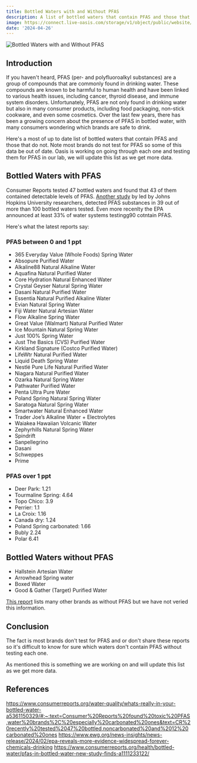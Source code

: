 ```yaml
---
title: Bottled Waters with and Without PFAS
description: A list of bottled waters that contain PFAS and those that do not.
image: https://connect.live-oasis.com/storage/v1/object/public/website/blog/bottled-water-pfas/Cell%20Phone%20Closeup.jpg
date: '2024-04-26'
---
```


<div className="relative overflow-hidden max-w-xl md:pt-4 rounded-lg">
  <img
    src="https://connect.live-oasis.com/storage/v1/object/public/website/blog/bottled-water-pfas/Cell%20Phone%20Closeup.jpg"
    alt="Bottled Waters with and Without PFAS"
    className="rounded-lg w-full object-contain object-center"
  />
</div>

## Introduction

If you haven't heard, PFAS (per- and polyfluoroalkyl substances) are a group of compounds that are commonly found in drinking water.
These compounds are known to be harmful to human health and have been linked to various health issues, including cancer, thyroid disease, and immune system disorders.
Unfortunately, PFAS are not only found in drinking water but also in many consumer products, including food packaging, non-stick cookware, and even some cosmetics.
Over the last few years, there has been a growing concern about the presence of PFAS in bottled water, with many consumers wondering which brands are safe to drink.

Here's a most of up to date list of bottled waters that contain PFAS and those that do not. Note most brands do not test for PFAS so some of this data be out of date.
Oasis is working on going through each one and testing them for PFAS in our lab, we will update this list as we get more data.

## Bottled Waters with PFAS

Consumer Reports tested 47 bottled waters and found that 43 of them contained detectable levels of PFAS. [Another study](https://www.sciencedirect.com/science/article/abs/pii/S0043135421004905?dgcid=rss_sd_all) by led by Johns Hopkins University researchers, detected PFAS substances in 39 out of more than 100 bottled waters tested.
Even more recenlty the EPA announced at least 33% of water systems testingg90 cotntain PFAS.

Here's what the latest reports say:

### PFAS between 0 and 1 ppt

- 365 Everyday Value (Whole Foods) Spring Water
- Absopure Purified Water
- Alkaline88 Natural Alkaline Water
- Aquafina Natural Purified Water
- Core Hydration Natural Enhanced Water
- Crystal Geyser Natural Spring Water
- Dasani Natural Purified Water
- Essentia Natural Purified Alkaline Water
- Evian Natural Spring Water
- Fiji Water Natural Artesian Water
- Flow Alkaline Spring Water
- Great Value (Walmart) Natural Purified Water
- Ice Mountain Natural Spring Water
- Just 100% Spring Water
- Just The Basics (CVS) Purified Water
- Kirkland Signature (Costco Purified Water)
- LifeWtr Natural Purified Water
- Liquid Death Spring Water
- Nestlé Pure Life Natural Purified Water
- Niagara Natural Purified Water
- Ozarka Natural Spring Water
- Pathwater Purified Water
- Penta Ultra Pure Water
- Poland Spring Natural Spring Water
- Saratoga Natural Spring Water
- Smartwater Natural Enhanced Water
- Trader Joe’s Alkaline Water + Electrolytes
- Waiakea Hawaiian Volcanic Water
- Zephyrhills Natural Spring Water
- Spindrift
- Sanpellegrino
- Dasani
- Schweppes
- Prime

### PFAS over 1 ppt

- Deer Park: 1.21
- Tourmaline Spring: 4.64
- Topo Chico: 3.9
- Perrier: 1.1
- La Croix: 1.16
- Canada dry: 1.24
- Poland Spring carbonated: 1.66
- Bubly 2.24
- Polar 6.41

## Bottled Waters without PFAS

- Hallstein Artesian Water
- Arrowhead Spring water
- Boxed Water
- Good & Gather (Target) Purified Water

[This report](https://dec.vermont.gov/sites/dec/files/documents/VT%20Bottled%20Water%20Non-Detect%20PFAS%20Results_0.pdf) lists many other brands as without PFAS but we have not veried this information.

## Conclusion

The fact is most brands don't test for PFAS and or don't share these reports so it's difficult to know for sure which waters don't contain PFAS without testing each one.

As mentioned this is something we are working on and will update this list as we get more data.

## References

https://www.consumerreports.org/water-quality/whats-really-in-your-bottled-water-a5361150329/#:~:text=Consumer%20Reports%20found%20toxic%20PFAS,water%20brands%2C%20especially%20carbonated%20ones&text=CR%20recently%20tested%2047%20bottled,noncarbonated%20and%2012%20carbonated%20ones
https://www.ewg.org/news-insights/news-release/2024/02/epa-reveals-more-evidence-widespread-forever-chemicals-drinking
https://www.consumerreports.org/health/bottled-water/pfas-in-bottled-water-new-study-finds-a1111233122/
